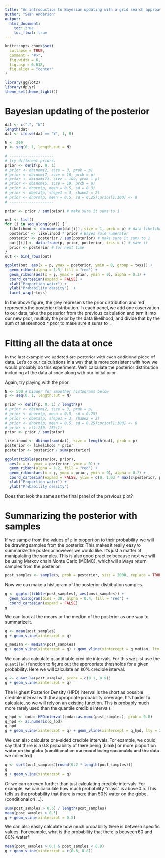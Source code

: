```yaml
---
title: "An introduction to Bayesian updating with a grid search approach"
author: "Sean Anderson"
output:
  html_document:
    toc: true
    toc_float: true
---
```


```r
knitr::opts_chunk$set(
  collapse = TRUE,
  comment = "#>",
  fig.width = 6,
  fig.asp = 0.618,
  fig.align = "center"
)
```

```r
library(ggplot2)
library(dplyr)
theme_set(theme_light())
```

# Bayesian updating of the posterior

```r
dat <- c("L", "W")
length(dat)
dat <- ifelse(dat == "W", 1, 0)

N <- 200
p <- seq(0, 1, length.out = N)

# --------------------
# try different priors:
prior <- dunif(p, 0, 1)
# prior <- dbinom(2, size = 3, prob = p)
# prior <- dbinom(7, size = 10, prob = p)
# prior <- dbinom(71, size = 100, prob = p)
# prior <- dbinom(5, size = 10, prob = p)
# prior <- dnorm(p, mean = 0.5, sd = 0.3)
# prior <- dbeta(p, shape1 = 3, shape2 = 2)
# prior <- dnorm(p, mean = 0.5, sd = 0.25);prior[1:100] <- 0
# --------------------

prior <- prior / sum(prior) # make sure it sums to 1

out <- list()
for (i in seq_along(dat)) {
  likelihood <- dbinom(sum(dat[i]), size = 1, prob = p) # data likelihood
  posterior <- likelihood * prior # Bayes rule numerator
  posterior <- posterior / sum(posterior) # make sure it sums to 1
  out[[i]] <- data.frame(p, prior, posterior, toss = i) # save it
  prior <- posterior # for next time
}
out <- bind_rows(out)

ggplot(out, aes(x = p, ymax = posterior, ymin = 0, group = toss)) +
  geom_ribbon(alpha = 0.3, fill = "red") +
  geom_ribbon(aes(x = p, ymax = prior, ymin = 0), alpha = 0.3) +
  coord_cartesian(expand = FALSE) +
  xlab("Proportion water") +
  ylab("Probability density")  +
  facet_wrap(~toss)
```

In the above figure, the grey represents the prior distribution and red represents the posterior distribution. In each panel, we add one observation to our data, take the posterior from the previous calculation and turn it into our new prior, multiply the prior by the data likelihood, and divide that by the sum of all likelihood * prior to make sure it sums to 1.

# Fitting all the data at once

In the last example we updated are posterior with each additional piece of data. Let's do our calculations in a way that is more consistent with how we would probably do this experiment. We'll calculate the posterior distribution including all the data at once along with our initial prior.

Again, try playing with the prior.

```r
N <- 500 # bigger for smoother histograms below
p <- seq(0, 1, length.out = N)

prior <- dunif(p, 0, 1) / length(p)
# prior <- dbinom(2, size = 3, prob = p)
# prior <- dnorm(p, mean = 0.5, sd = 0.25)
# prior <- dbeta(p, shape1 = 3, shape2 = 2)
# prior <- dnorm(p, mean = 0.5, sd = 0.25);prior[1:100] <- 0
# prior <- c(1:250, 250:1)
prior <- prior / sum(prior)

likelihood <- dbinom(sum(dat), size = length(dat), prob = p)
posterior <- likelihood * prior
posterior <- posterior / sum(posterior)

ggplot(tibble(posterior, prior), 
  aes(x = p, ymax = posterior, ymin = 0)) +
  geom_ribbon(alpha = 0.2, fill = "red") +
  geom_ribbon(aes(x = p, ymax = prior, ymin = 0), alpha = 0.2) +
  coord_cartesian(expand = FALSE, ylim = c(0, 1.03 * max(c(posterior, prior)))) +
  xlab("Proportion water") +
  ylab("Probability density")
```

Does that look the same as the final panel of the previous plot? 

# Summarizing the posterior with samples

If we sample from the values of `p` in proportion to their probability, we will be drawing samples from the posterior. This makes it really easy to summarize the posterior however we would like. It's just a matter of manipulating the samples. This is also good practice because next we will be using Markov chain Monte Carlo (MCMC), which will always return samples from the posterior.

```r
post_samples <- sample(p, prob = posterior, size = 2000, replace = TRUE)
```

Now we can make a histogram of the posterior distribution samples.

```r
g <- ggplot(tibble(post_samples), aes(post_samples)) + 
  geom_histogram(bins = 30, alpha = 0.4, fill = "red") +
  coord_cartesian(expand = FALSE)
g
```

We can look at the means or the median of the posterior as one way to summarize it. 

```r
q <- mean(post_samples)
g + geom_vline(xintercept = q)

q_median <- median(post_samples)
g + geom_vline(xintercept = q) + geom_vline(xintercept = q_median, lty = 2)
```

We can also calculate quantifiable credible intervals. For this we just use the `quantile()` function to figure out the appropriate thresholds for a given probability. Here we will calculate an 80% credible interval.

```r
q <- quantile(post_samples, probs = c(0.1, 0.9))
g + geom_vline(xintercept = q)
```

The Highest Posterior Density (HPD) interval is the short as possible credible interval with the appropriate probability coverage. It's harder to calculate, so we will rely on an existing function. This is probably much more rarely used than the quantile credible intervals. 

```r
q_hpd <- coda::HPDinterval(coda::as.mcmc(post_samples), prob = 0.8)
q_hpd <- as.numeric(q_hpd)
q_hpd
g + geom_vline(xintercept = q) + geom_vline(xintercept = q_hpd, lty = 2)
```

We can also calculate one-sided credible intervals. For example, we could say that there is a 0.8 probability of there being [blank] or more proportion water on the globe (conditional on our model being reasonable and the data we collected).

```r
q <- sort(post_samples)[round(0.2 * length(post_samples))]
q
g + geom_vline(xintercept = q)
```

Or we can go even further than just calculating credible intervals. For example, we can calculate how much probability "mass" is above 0.5. This tells us the probability that there is more than 50% water on the globe, (conditional on ...).

```r
sum(post_samples > 0.5) / length(post_samples)
mean(post_samples > 0.5)
g + geom_vline(xintercept = 0.5)
```

We can also easily calculate how much probability there is between specific values. For example, what is the probability that there is between 60 and 80% water?

```r
mean(post_samples > 0.6 & post_samples < 0.8)
g + geom_vline(xintercept = c(0.6, 0.8))
```


